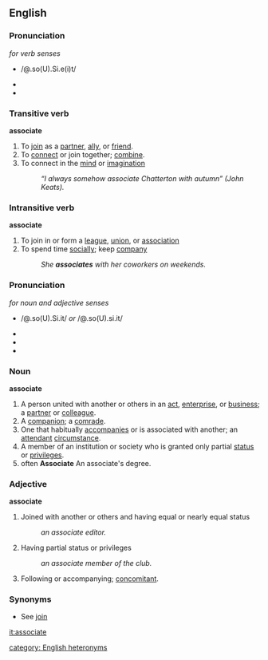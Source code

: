 ==English==

===Pronunciation===
''for verb senses''
*{{SAMPA}} /@.so(U).Si.e(i)t/
*{{IPA|/ə.so(ʊ).ʃi.e(ɪ)t/}}
*{{audio|en-us-associate.ogg|Audio (US)}} 
=== Transitive verb ===
'''associate'''
# To [[join]] as a [[partner]], [[ally]], or [[friend]]. 
# To [[connect]] or join together; [[combine]]. 
# To connect in the [[mind]] or [[imagination]]
#:''“I always somehow associate Chatterton with autumn” (John Keats). ''

=== Intransitive verb ===
'''associate'''
# To join in or form a [[league]], [[union]], or [[association]]
# To spend time [[social]]ly; keep [[company]]
#:''She '''associates''' with her coworkers on weekends.''

===Pronunciation===
''for noun and adjective senses''
*{{SAMPA}} /@.so(U).Si.it/ ''or'' /@.so(U).si.it/
*{{IPA|/ə.so(ʊ).ʃi.ɪt/ ''or'' /ə.so(ʊ).si.ɪt/}}
*{{audio|en-us-associate-2.ogg|Audio (US)}} 
*{{audio|en-us-associate-3.ogg|Audio 2 (US)}}

=== Noun ===
'''associate'''
# A person united with another or others in an [[act]], [[enterprise]], or [[business]]; a [[partner]] or [[colleague]]. 
# A [[companion]]; a [[comrade]]. 
# One that habitually [[accompanies]] or is associated with another; an [[attendant]] [[circumstance]]. 
# A member of an institution or society who is granted only partial [[status]] or [[privileges]]. 
# often '''Associate''' An associate's degree.

===Adjective===
'''associate'''
# Joined with another or others and having equal or nearly equal status
#:''an associate editor.'' 
# Having partial status or privileges
#:''an associate member of the club. ''
# Following or accompanying; [[concomitant]].

===Synonyms===
*See [[join]]

[[it:associate]]

[[category: English heteronyms]]